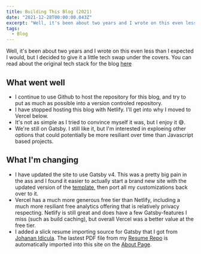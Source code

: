 ```yaml
---
title: Building This Blog (2021)
date: "2021-12-28T00:00:00.043Z"
excerpt: "Well, it's been about two years and I wrote on this even less than I expected I would, but I decided to give it a little tech swap under the covers."
tags:
  - Blog
---
```


Well, it's been about two years and I wrote on this even less than I expected I would, but I decided to give it a little tech swap under the covers. You can read about the original tech stack for the blog [here](./building-this-blog-2019)

## What went well

- I continue to use Github to host the repository for this blog, and try to put as much as possible into a version controled repository.
- I have stopped hosting this blog with Netlify. I'll get into why I moved to Vercel below.
- It's not as simple as I tried to convince myself it was, but I enjoy it 😅.
- We're still on Gatsby. I still like it, but I'm interested in exploeing other options that could potentially be more resiliant over time than Javascript based projects.

## What I'm changing

- I have updated the site to use Gatsby v4. This was a pretty big pain in the ass and I found it easier to actually start a brand new site with the updated version of the [template](https://github.com/LekoArts/gatsby-starter-minimal-blog), then port all my customizations back over to it.
- Vercel has a much more generous free tier than Netlify, including a much more resiliant free analytics offering that is relatively privacy respecting. Netlify is still great and does have a few Gatsby-features I miss (such as build caching), but overall Vercel was a better value at the free tier.
- I added a slick resume importing source for Gatsby that I got from [Johanan Idicula](http://github.com/jidicula). The lastest PDF file from my [Resume Repo](https://github.com/krubenok/resume) is automatically imported into this site on the [About Page](/about).
